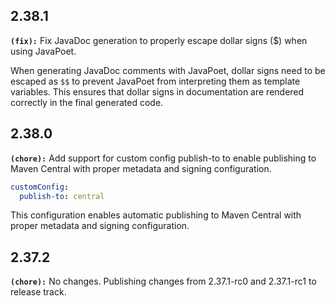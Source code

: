 ## 2.38.1
**`(fix):`** Fix JavaDoc generation to properly escape dollar signs ($) when using JavaPoet.

When generating JavaDoc comments with JavaPoet, dollar signs need to be escaped as `$$` to prevent 
JavaPoet from interpreting them as template variables. This ensures that dollar signs in documentation 
are rendered correctly in the final generated code.


## 2.38.0
**`(chore):`** Add support for custom config publish-to to enable publishing to Maven Central with proper metadata and signing configuration.

```yaml
customConfig:
  publish-to: central
```

This configuration enables automatic publishing to Maven Central with proper metadata and signing configuration.


## 2.37.2
**`(chore):`** No changes. Publishing changes from 2.37.1-rc0 and 2.37.1-rc1 to release track.


